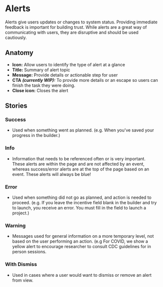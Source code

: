 
# Alerts

Alerts give users updates or changes to system status. Providing immediate feedback is important for
building trust.  While alerts are a great way of communicating with users, they are disruptive and
should be used cautiously.

<Preview>
  <Story id="design-system-alert--success"/>
</Preview>

<ArgsTable of={Alert} />

## Anatomy

- **Icon:** Allow users to identify the type of alert at a glance
- **Title:** Summary of alert topic 
- **Message:** Provide details or actionable step for user
- **CTA** ***(currently WIP):*** To provide more details or an escape so users can finish the task they were doing.
- **Close icon:** Closes the alert

## Stories

### Success

- Used when something went as planned. (e.g. When you've saved your progress in the builder.)

<Preview>
  <Story id="design-system-alert--success" />
</Preview>

### Info

- Information that needs to be referenced often or is very important. These alerts are within the
page and are not affected by an event, whereas success/error alerts are at the top of the page
based on an event. These alerts will always be blue!

<Preview>
  <Story id="design-system-alert--info" />
</Preview>

### Error

- Used when something did not go as planned, and action is needed to proceed. (e.g. If you leave
the incentive field blank in the builder and try to launch, you receive an error. You must
fill in the field to launch a project.)

<Preview>
  <Story id="design-system-alert--error" />
</Preview>

### Warning

- Messages used for general information on a more temporary level, not based on the user
performing an action. (e.g For COVID, we show a yellow alert to encourage researcher to
consult CDC guidelines for in person sessions.

<Preview>
  <Story id="design-system-alert--warning" />
</Preview>


### With Dismiss

- Used in cases where a user would want to dismiss or remove an alert from view.

<Preview>
  <Story id="design-system-alert--with-dismiss" />
</Preview>
